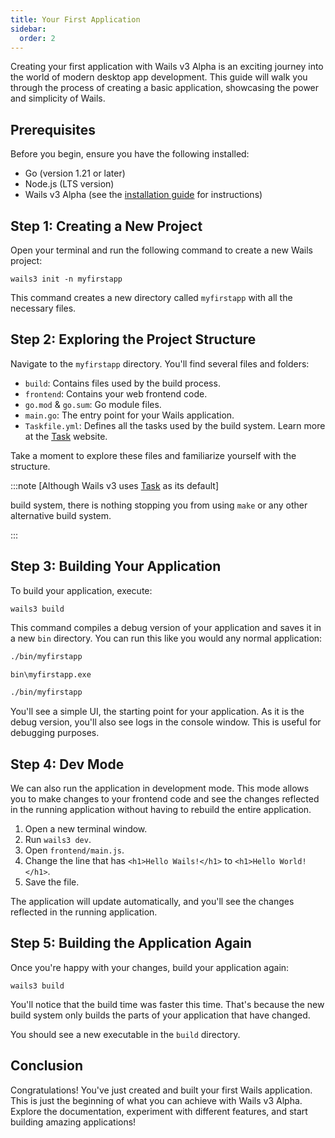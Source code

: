 ```yaml
---
title: Your First Application
sidebar:
  order: 2
---
```



Creating your first application with Wails v3 Alpha is an exciting journey into
the world of modern desktop app development. This guide will walk you through
the process of creating a basic application, showcasing the power and simplicity
of Wails.

## Prerequisites

Before you begin, ensure you have the following installed:

- Go (version 1.21 or later)
- Node.js (LTS version)
- Wails v3 Alpha (see the [installation guide](/getting-started/installation)
  for instructions)

## Step 1: Creating a New Project

Open your terminal and run the following command to create a new Wails project:

`wails3 init -n myfirstapp`

This command creates a new directory called `myfirstapp` with all the necessary
files.

## Step 2: Exploring the Project Structure

Navigate to the `myfirstapp` directory. You'll find several files and folders:

- `build`: Contains files used by the build process.
- `frontend`: Contains your web frontend code.
- `go.mod` & `go.sum`: Go module files.
- `main.go`: The entry point for your Wails application.
- `Taskfile.yml`: Defines all the tasks used by the build system. Learn more at
  the [Task](https://taskfile.dev/) website.

Take a moment to explore these files and familiarize yourself with the
structure.

:::note [Although Wails v3 uses [Task](https://taskfile.dev/) as its default]

build system, there is nothing stopping you from using `make` or any other
alternative build system.

:::

## Step 3: Building Your Application

To build your application, execute:

`wails3 build`

This command compiles a debug version of your application and saves it in a new
`bin` directory. You can run this like you would any normal application:

<Tabs syncKey="platform">
  <TabItem label="Mac" icon="apple">

```sh
./bin/myfirstapp
```

  </TabItem>
  <TabItem label="Windows" icon="seti:windows">

```sh
bin\myfirstapp.exe
```

  </TabItem>
  <TabItem label="Linux" icon="linux">

```sh
./bin/myfirstapp
```

  </TabItem>
</Tabs>

You'll see a simple UI, the starting point for your application. As it is the
debug version, you'll also see logs in the console window. This is useful for
debugging purposes.

## Step 4: Dev Mode

We can also run the application in development mode. This mode allows you to
make changes to your frontend code and see the changes reflected in the running
application without having to rebuild the entire application.

1. Open a new terminal window.
2. Run `wails3 dev`.
3. Open `frontend/main.js`.
4. Change the line that has `<h1>Hello Wails!</h1>` to `<h1>Hello World!</h1>`.
5. Save the file.

The application will update automatically, and you'll see the changes reflected
in the running application.

## Step 5: Building the Application Again

Once you're happy with your changes, build your application again:

`wails3 build`

You'll notice that the build time was faster this time. That's because the new
build system only builds the parts of your application that have changed.

You should see a new executable in the `build` directory.

## Conclusion

Congratulations! You've just created and built your first Wails application.
This is just the beginning of what you can achieve with Wails v3 Alpha. Explore
the documentation, experiment with different features, and start building
amazing applications!
